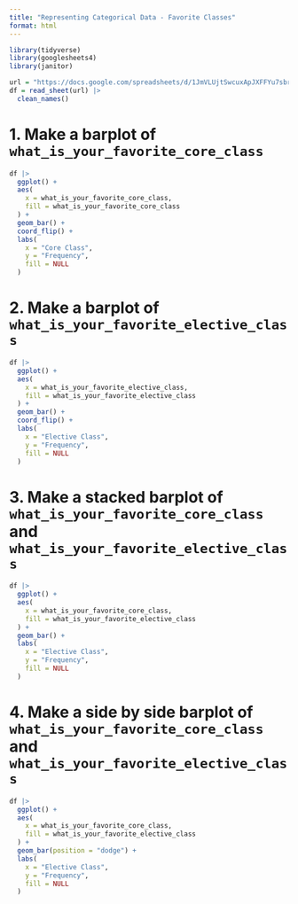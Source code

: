 ```yaml
---
title: "Representing Categorical Data - Favorite Classes"
format: html
---
```


```r
library(tidyverse)
library(googlesheets4)
library(janitor)
```

```r
url = "https://docs.google.com/spreadsheets/d/1JmVLUjtSwcuxApJXFFYu7sbre7s0pHjOfz2bmnwDMnQ/edit?usp=sharing"
df = read_sheet(url) |> 
  clean_names()
```

# 1. Make a barplot of `what_is_your_favorite_core_class`

```r
df |> 
  ggplot() +
  aes(
    x = what_is_your_favorite_core_class,
    fill = what_is_your_favorite_core_class
  ) +
  geom_bar() +
  coord_flip() +
  labs(
    x = "Core Class",
    y = "Frequency",
    fill = NULL
  )
```

# 2. Make a barplot of `what_is_your_favorite_elective_class`

```r
df |> 
  ggplot() +
  aes(
    x = what_is_your_favorite_elective_class,
    fill = what_is_your_favorite_elective_class
  ) +
  geom_bar() +
  coord_flip() +
  labs(
    x = "Elective Class",
    y = "Frequency",
    fill = NULL
  )
```

# 3. Make a stacked barplot of `what_is_your_favorite_core_class` and `what_is_your_favorite_elective_class`

```r
df |> 
  ggplot() +
  aes(
    x = what_is_your_favorite_core_class,
    fill = what_is_your_favorite_elective_class
  ) +
  geom_bar() +
  labs(
    x = "Elective Class",
    y = "Frequency",
    fill = NULL
  )
```

# 4. Make a side by side barplot of `what_is_your_favorite_core_class` and `what_is_your_favorite_elective_class`

```r
df |> 
  ggplot() +
  aes(
    x = what_is_your_favorite_core_class,
    fill = what_is_your_favorite_elective_class
  ) +
  geom_bar(position = "dodge") +
  labs(
    x = "Elective Class",
    y = "Frequency",
    fill = NULL
  )
```
